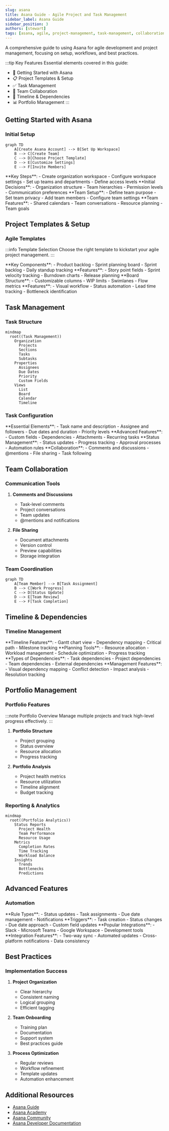 ```yaml
---
slug: asana
title: Asana Guide - Agile Project and Task Management
sidebar_label: Asana Guide
sidebar_position: 3
authors: [stewart]
tags: [asana, agile, project-management, task-management, collaboration]
---
```



A comprehensive guide to using Asana for agile development and project management, focusing on setup, workflows, and best practices.

<!-- truncate -->

:::tip Key Features
Essential elements covered in this guide:

- 🚀 Getting Started with Asana
- 📋 Project Templates & Setup
- ✅ Task Management
- 👥 Team Collaboration
- 📅 Timeline & Dependencies
- 📊 Portfolio Management
  :::

## Getting Started with Asana

### Initial Setup

```mermaid
graph TD
    A[Create Asana Account] --> B[Set Up Workspace]
    B --> C[Create Team]
    C --> D[Choose Project Template]
    D --> E[Customize Settings]
    E --> F[Invite Members]
```

<Tabs>
  <TabItem value="workspace" label="Workspace Setup" default>
    **Key Steps**: - Create organization workspace - Configure workspace
    settings - Set up teams and departments - Define access levels **Initial
    Decisions**: - Organization structure - Team hierarchies - Permission levels
    - Communication preferences
  </TabItem>
  <TabItem value="teams" label="Team Configuration">
    **Team Setup**: - Define team purpose - Set team privacy - Add team members
    - Configure team settings **Team Features**: - Shared calendars - Team
    conversations - Resource planning - Team goals
  </TabItem>
</Tabs>

## Project Templates & Setup

### Agile Templates

:::info Template Selection
Choose the right template to kickstart your agile project management.
:::

<Tabs>
  <TabItem value="scrum" label="Scrum Template" default>
    **Key Components**: - Product backlog - Sprint planning board - Sprint
    backlog - Daily standup tracking **Features**: - Story point fields - Sprint
    velocity tracking - Burndown charts - Release planning
  </TabItem>
  <TabItem value="kanban" label="Kanban Template">
    **Board Structure**: - Customizable columns - WIP limits - Swimlanes - Flow
    metrics **Features**: - Visual workflow - Status automation - Lead time
    tracking - Bottleneck identification
  </TabItem>
</Tabs>

## Task Management

### Task Structure

```mermaid
mindmap
  root((Task Management))
    Organization
      Projects
      Sections
      Tasks
      Subtasks
    Properties
      Assignees
      Due Dates
      Priority
      Custom Fields
    Views
      List
      Board
      Calendar
      Timeline
```

### Task Configuration

<Tabs>
  <TabItem value="creation" label="Task Creation" default>
    **Essential Elements**: - Task name and description - Assignee and followers
    - Due dates and duration - Priority levels **Advanced Features**: - Custom
    fields - Dependencies - Attachments - Recurring tasks
  </TabItem>
  <TabItem value="workflow" label="Task Workflow">
    **Status Management**: - Status updates - Progress tracking - Approval
    processes - Automation rules **Collaboration**: - Comments and discussions -
    @mentions - File sharing - Task following
  </TabItem>
</Tabs>

## Team Collaboration

### Communication Tools

1. **Comments and Discussions**

   - Task-level comments
   - Project conversations
   - Team updates
   - @mentions and notifications

2. **File Sharing**
   - Document attachments
   - Version control
   - Preview capabilities
   - Storage integration

### Team Coordination

```mermaid
graph TD
    A[Team Member] --> B[Task Assignment]
    B --> C[Work Progress]
    C --> D[Status Update]
    D --> E[Team Review]
    E --> F[Task Completion]
```

## Timeline & Dependencies

### Timeline Management

<Tabs>
  <TabItem value="planning" label="Project Planning" default>
    **Timeline Features**: - Gantt chart view - Dependency mapping - Critical
    path - Milestone tracking **Planning Tools**: - Resource allocation -
    Workload management - Schedule optimization - Progress tracking
  </TabItem>
  <TabItem value="dependencies" label="Dependency Management">
    **Types of Dependencies**: - Task dependencies - Project dependencies - Team
    dependencies - External dependencies **Management Features**: - Visual
    dependency mapping - Conflict detection - Impact analysis - Resolution
    tracking
  </TabItem>
</Tabs>

## Portfolio Management

### Portfolio Features

:::note Portfolio Overview
Manage multiple projects and track high-level progress effectively.
:::

1. **Portfolio Structure**

   - Project grouping
   - Status overview
   - Resource allocation
   - Progress tracking

2. **Portfolio Analysis**
   - Project health metrics
   - Resource utilization
   - Timeline alignment
   - Budget tracking

### Reporting & Analytics

```mermaid
mindmap
  root((Portfolio Analytics))
    Status Reports
      Project Health
      Team Performance
      Resource Usage
    Metrics
      Completion Rates
      Time Tracking
      Workload Balance
    Insights
      Trends
      Bottlenecks
      Predictions
```

## Advanced Features

### Automation

<Tabs>
  <TabItem value="rules" label="Automation Rules" default>
    **Rule Types**: - Status updates - Task assignments - Due date management -
    Notifications **Triggers**: - Task creation - Status changes - Due date
    approach - Custom field updates
  </TabItem>
  <TabItem value="integrations" label="Integrations">
    **Popular Integrations**: - Slack - Microsoft Teams - Google Workspace -
    Development tools **Integration Features**: - Two-way sync - Automated
    updates - Cross-platform notifications - Data consistency
  </TabItem>
</Tabs>

## Best Practices

### Implementation Success

1. **Project Organization**

   - Clear hierarchy
   - Consistent naming
   - Logical grouping
   - Efficient tagging

2. **Team Onboarding**

   - Training plan
   - Documentation
   - Support system
   - Best practices guide

3. **Process Optimization**
   - Regular reviews
   - Workflow refinement
   - Template updates
   - Automation enhancement

## Additional Resources

- [Asana Guide](https://asana.com/guide)
- [Asana Academy](https://academy.asana.com/)
- [Asana Community](https://community.asana.com/)
- [Asana Developer Documentation](https://developers.asana.com/docs)
